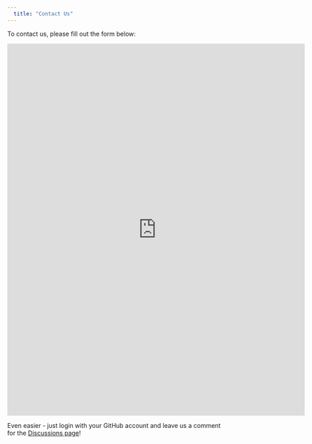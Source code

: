 ```yaml
---
  title: "Contact Us"
---
```


To contact us, please fill out the form below:

<iframe src="https://docs.google.com/forms/d/e/1FAIpQLScXCh0TKCb0MVIPG7r0c6QIzNhtIcNP1vDOZ3Bq7hK9bT2ZQg/viewform?embedded=true" width="680" height="850" frameborder="0" marginheight="0" marginwidth="0">Loading…</iframe>

Even easier - just login with your GitHub account and leave us a comment for the [Discussions page](https://github.com/RConsortium/asa-biop-swe-wg/discussions)!
